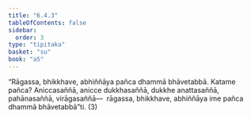 ```yaml
---
title: "6.4.3"
tableOfContents: false
sidebar:
  order: 3
type: "tipitaka"
basket: "su"
book: "a5"
---
```



<DynamicBreadcrumb />

<Division number="305" book="a5">

<Paragraph number="1408" book="a5">
“Rāgassa, bhikkhave, abhiññāya pañca dhammā bhāvetabbā. Katame pañca? Aniccasaññā, anicce dukkhasaññā, dukkhe anattasaññā, pahānasaññā, virāgasaññā—  rāgassa, bhikkhave, abhiññāya ime pañca dhammā bhāvetabbā”ti. (3)
</Paragraph>
</Division>
